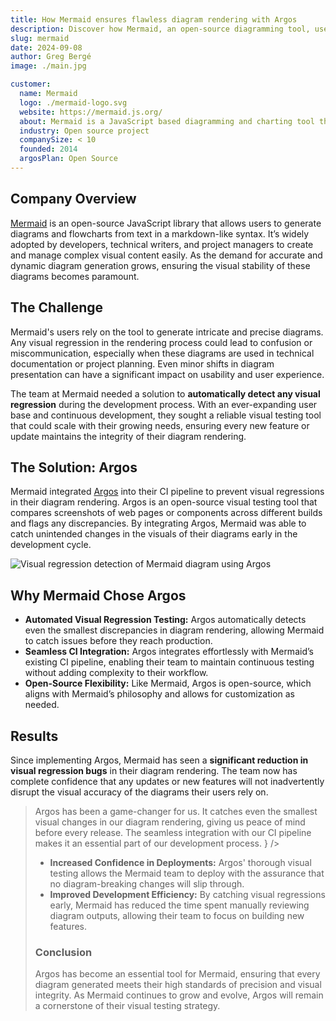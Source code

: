 ```yaml
---
title: How Mermaid ensures flawless diagram rendering with Argos
description: Discover how Mermaid, an open-source diagramming tool, uses Argos for automated visual regression testing to ensure flawless diagram rendering and prevent visual bugs.
slug: mermaid
date: 2024-09-08
author: Greg Bergé
image: ./main.jpg

customer:
  name: Mermaid
  logo: ./mermaid-logo.svg
  website: https://mermaid.js.org/
  about: Mermaid is a JavaScript based diagramming and charting tool that renders Markdown-inspired text definitions to create and modify diagrams dynamically.
  industry: Open source project
  companySize: < 10
  founded: 2014
  argosPlan: Open Source
---
```


## Company Overview

[Mermaid](https://mermaid.js.org/) is an open-source JavaScript library that allows users to generate diagrams and flowcharts from text in a markdown-like syntax. It’s widely adopted by developers, technical writers, and project managers to create and manage complex visual content easily. As the demand for accurate and dynamic diagram generation grows, ensuring the visual stability of these diagrams becomes paramount.

## The Challenge

Mermaid's users rely on the tool to generate intricate and precise diagrams. Any visual regression in the rendering process could lead to confusion or miscommunication, especially when these diagrams are used in technical documentation or project planning. Even minor shifts in diagram presentation can have a significant impact on usability and user experience.

The team at Mermaid needed a solution to **automatically detect any visual regression** during the development process. With an ever-expanding user base and continuous development, they sought a reliable visual testing tool that could scale with their growing needs, ensuring every new feature or update maintains the integrity of their diagram rendering.

## The Solution: Argos

Mermaid integrated [Argos](https://argos-ci.com/) into their CI pipeline to prevent visual regressions in their diagram rendering. Argos is an open-source visual testing tool that compares screenshots of web pages or components across different builds and flags any discrepancies. By integrating Argos, Mermaid was able to catch unintended changes in the visuals of their diagrams early in the development cycle.

![Visual regression detection of Mermaid diagram using Argos](/assets/customers/mermaid/argos-build.jpg)

## Why Mermaid Chose Argos

- **Automated Visual Regression Testing:** Argos automatically detects even the smallest discrepancies in diagram rendering, allowing Mermaid to catch issues before they reach production.
- **Seamless CI Integration:** Argos integrates effortlessly with Mermaid’s existing CI pipeline, enabling their team to maintain continuous testing without adding complexity to their workflow.
- **Open-Source Flexibility:** Like Mermaid, Argos is open-source, which aligns with Mermaid’s philosophy and allows for customization as needed.

## Results

Since implementing Argos, Mermaid has seen a **significant reduction in visual regression bugs** in their diagram rendering. The team now has complete confidence that any updates or new features will not inadvertently disrupt the visual accuracy of the diagrams their users rely on.

<Blockquote
  authorName="Sidharth Vinod"
  authorAvatar="/assets/customers/mermaid/sidharth.jpg"
  authorPosition="Core maintainer"
  companyName="Mermaid"
  companyLogo="/assets/customers/mermaid/mermaid-logo.svg"
  quote={
    <>
      Argos has been a game-changer for us. It catches even the smallest visual
      changes in our diagram rendering, giving us peace of mind before every
      release. The seamless integration with our CI pipeline makes it an
      essential part of our development process.
    </>
  }
/>

- **Increased Confidence in Deployments:** Argos' thorough visual testing allows the Mermaid team to deploy with the assurance that no diagram-breaking changes will slip through.
- **Improved Development Efficiency:** By catching visual regressions early, Mermaid has reduced the time spent manually reviewing diagram outputs, allowing their team to focus on building new features.

### Conclusion

Argos has become an essential tool for Mermaid, ensuring that every diagram generated meets their high standards of precision and visual integrity. As Mermaid continues to grow and evolve, Argos will remain a cornerstone of their visual testing strategy.

